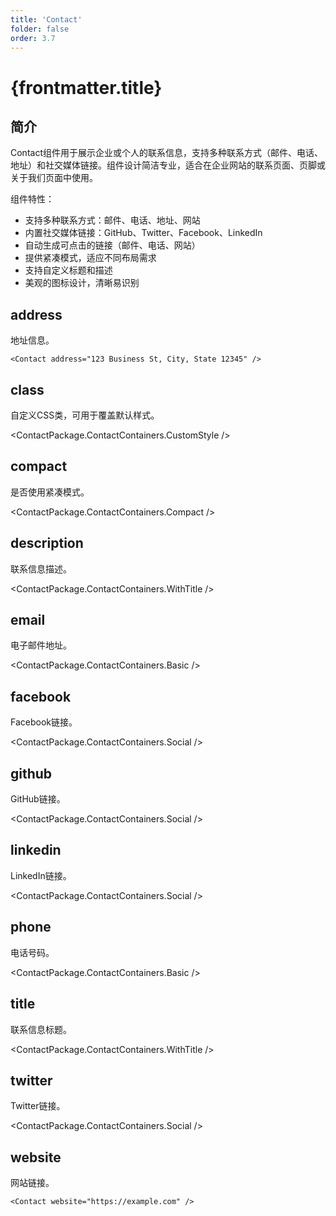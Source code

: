 ```yaml
---
title: 'Contact'
folder: false
order: 3.7
---
```



# {frontmatter.title}

## 简介

Contact组件用于展示企业或个人的联系信息，支持多种联系方式（邮件、电话、地址）和社交媒体链接。组件设计简洁专业，适合在企业网站的联系页面、页脚或关于我们页面中使用。

组件特性：

- 支持多种联系方式：邮件、电话、地址、网站
- 内置社交媒体链接：GitHub、Twitter、Facebook、LinkedIn
- 自动生成可点击的链接（邮件、电话、网站）
- 提供紧凑模式，适应不同布局需求
- 支持自定义标题和描述
- 美观的图标设计，清晰易识别

## address

地址信息。

```astro
<Contact address="123 Business St, City, State 12345" />
```

## class

自定义CSS类，可用于覆盖默认样式。

<ContactPackage.ContactContainers.CustomStyle />

## compact

是否使用紧凑模式。

<ContactPackage.ContactContainers.Compact />

## description

联系信息描述。

<ContactPackage.ContactContainers.WithTitle />

## email

电子邮件地址。

<ContactPackage.ContactContainers.Basic />

## facebook

Facebook链接。

<ContactPackage.ContactContainers.Social />

## github

GitHub链接。

<ContactPackage.ContactContainers.Social />

## linkedin

LinkedIn链接。

<ContactPackage.ContactContainers.Social />

## phone

电话号码。

<ContactPackage.ContactContainers.Basic />

## title

联系信息标题。

<ContactPackage.ContactContainers.WithTitle />

## twitter

Twitter链接。

<ContactPackage.ContactContainers.Social />

## website

网站链接。

```astro
<Contact website="https://example.com" />
```
